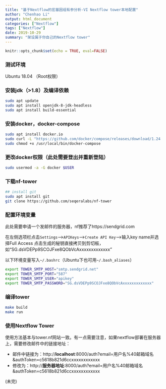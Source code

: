 ```yaml
---
title: "基于Nextflow的宏基因组有参分析-VI Nextflow tower本地配置"
author: "Chenhao Li"
output: html_document
categories: ["Nextflow"]
tags: ["Nextflow"]
date: 2019-10-29
summary: "架设属于你自己的Nextflow tower"
---
```


```r

knitr::opts_chunk$set(echo = TRUE, eval=FALSE)
```

### 测试环境

Ubuntu 18.04 （Root权限）

### 安装jdk（>1.8）及编译依赖

```sh
sudo apt update
sudo apt install openjdk-8-jdk-headless
sudo apt install build-essential
```

### 安装docker，docker-compose

```sh
sudo apt install docker.io
sudo curl -L "https://github.com/docker/compose/releases/download/1.24.1/docker-compose-$(uname -s)-$(uname -m)" -o /usr/local/bin/docker-compose
sudo chmod +x /usr/local/bin/docker-compose
```

### 更改docker权限（此处需要登出并重新登陆）

```sh
sudo usermod -a -G docker $USER
```

### 下载nf-tower

```sh
## install git
sudo apt install git
git clone https://github.com/seqeralabs/nf-tower
```

### 配置环境变量

此处需要申请一个发邮件的服务器，nf推荐了https://sendgrid.com

在左侧选项栏点击`Settings`-->`APIKeys`-->`Create API Key`-->输入key name并选择Full Access
点击生成的秘钥直接拷贝到剪切板，如“SG.dsVDEPp9SCOJFxe8QObVcAxxxxxxxxxxxxx”

以下环境变量写入`~/.bashrc`（Ubuntu下也可用`~/.bash_aliases`）
```sh
export TOWER_SMTP_HOST="smtp.sendgrid.net"
export TOWER_SMTP_PORT="587"
export TOWER_SMTP_USER="apikey"
export TOWER_SMTP_PASSWORD="SG.dsVDEPp9SCOJFxe8QObVcAxxxxxxxxxxxxx"
```

### 编译tower

```sh
make build
make run
```

### 使用Nextflow Tower

使用方法基本与tower.nf网站一致。有一点需要注意，如果nextflow部署在服务器上，需要修改邮件中的链接地址：

 - 邮件中链接为：http://**localhost**:8000/auth?email=用户名%40邮箱域名&authToken=c5618b821d6ccxxxxxxxxxxxx
 - 修改为：http://**服务器地址**:8000/auth?email=用户名%40邮箱域名&authToken=c5618b821d6ccxxxxxxxxxxxx




(未完)
